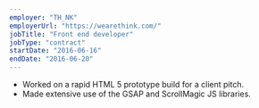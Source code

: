 ```yaml
---
employer: "TH_NK"
employerUrl: "https://wearethink.com/"
jobTitle: "Front end developer"
jobType: "contract"
startDate: "2016-06-16"
endDate: "2016-06-20"
---
```


- Worked on a rapid HTML 5 prototype build for a client pitch.
- Made extensive use of the GSAP and ScrollMagic JS libraries.
